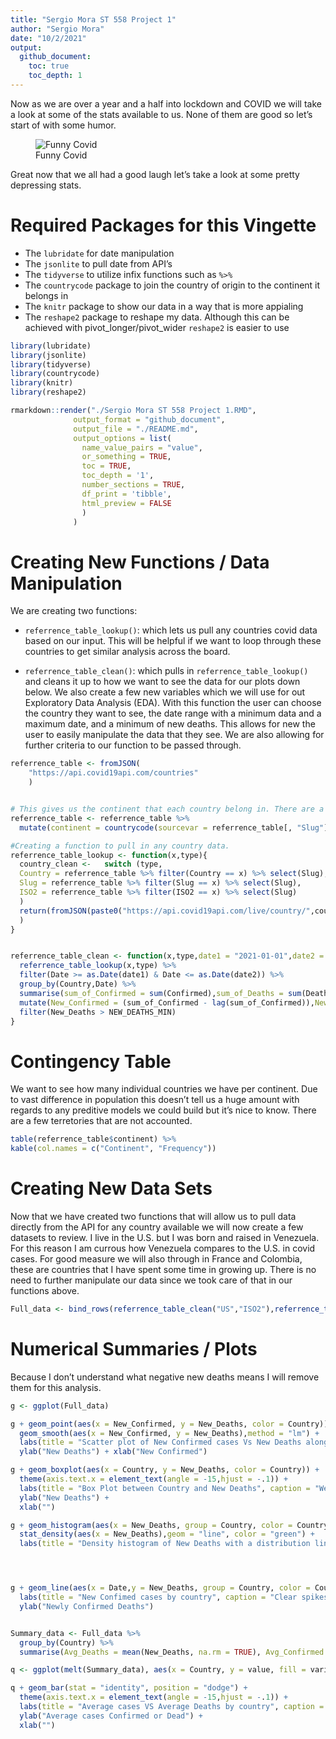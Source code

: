 ```yaml
---
title: "Sergio Mora ST 558 Project 1"
author: "Sergio Mora"
date: "10/2/2021"
output:
  github_document:
    toc: true
    toc_depth: 1
---
```


Now as we are over a year and a half into lockdown and COVID we will take a look at some of the stats available to us. None of them are good so let's start of with some humor.

![Funny Covid](./Funny Covid stats.jpg)

Great now that we all had a good laugh let's take a look at some pretty depressing stats.

# Required Packages for this Vingette

  - The `lubridate` for date manipulation
  - The `jsonlite` to pull date from API's
  - The `tidyverse` to utilize infix functions such as `%>%`
  - The `countrycode` package to join the country of origin to the continent it belongs in
  - The `knitr` package to show our data in a way that is more appialing
  - The `reshape2` package to reshape my data. Although this can be achieved with pivot_longer/pivot_wider `reshape2` is easier to use
```r
library(lubridate)
library(jsonlite)
library(tidyverse)
library(countrycode)
library(knitr)
library(reshape2)
```



```r
rmarkdown::render("./Sergio Mora ST 558 Project 1.RMD", 
              output_format = "github_document", 
              output_file = "./README.md",
              output_options = list(
                name_value_pairs = "value",
                or_something = TRUE,
                toc = TRUE,
                toc_depth = '1',
                number_sections = TRUE,
                df_print = 'tibble',
                html_preview = FALSE
                )
              )
```

# Creating New Functions / Data Manipulation
We are creating two functions:

  - `referrence_table_lookup()`: which lets us pull any countries covid data based on our input. This will be helpful if we want to loop through these countries to get similar analysis across the board.
  
  - `referrence_table_clean()`: which pulls in `referrence_table_lookup()` and cleans it up to how we want to see the data for our plots down below. We also create a few new variables which we will use for out Exploratory Data Analysis (EDA). With this function the user can choose the country they want to see, the date range with a minimum data and a maximum date, and a minimum of new deaths. This allows for new the user to easily manipulate the data that they see. We are also allowing for further criteria to our function to be passed through.

```r
referrence_table <- fromJSON(
    "https://api.covid19api.com/countries"
    )


# This gives us the continent that each country belong in. There are a few exception that this function does not count for, we will not acocunt for these manually since we are not looking at these individually and because my geography skills are awful.
referrence_table <- referrence_table %>% 
  mutate(continent = countrycode(sourcevar = referrence_table[, "Slug"], origin = "country.name", destination = "continent"))

#Creating a function to pull in any country data.
referrence_table_lookup <- function(x,type){
  country_clean <-   switch (type,
  Country = referrence_table %>% filter(Country == x) %>% select(Slug),
  Slug = referrence_table %>% filter(Slug == x) %>% select(Slug),
  ISO2 = referrence_table %>% filter(ISO2 == x) %>% select(Slug)
  )
  return(fromJSON(paste0("https://api.covid19api.com/live/country/",country_clean,"/status/confirmed"))
  )
}


referrence_table_clean <- function(x,type,date1 = "2021-01-01",date2 = "3000-01-01",NEW_DEATHS_MIN = 0,...){
  referrence_table_lookup(x,type) %>% 
  filter(Date >= as.Date(date1) & Date <= as.Date(date2)) %>% 
  group_by(Country,Date) %>% 
  summarise(sum_of_Confirmed = sum(Confirmed),sum_of_Deaths = sum(Deaths),sum_of_Active = sum(Active))  %>% 
  mutate(New_Confirmed = (sum_of_Confirmed - lag(sum_of_Confirmed)),New_Deaths = (sum_of_Deaths - lag(sum_of_Deaths)),New_Active = (sum_of_Active - lag(sum_of_Active)),Date = ymd_hms(Date)) %>%
  filter(New_Deaths > NEW_DEATHS_MIN)
}

```

# Contingency Table
We want to see how many individual countries we have per continent. Due to vast difference in population this doesn't tell us a huge amount with regards to any preditive models we could build but it's nice to know. There are a few terretories that are not accounted.

```r
table(referrence_table$continent) %>% 
kable(col.names = c("Continent", "Frequency"))
```


# Creating New Data Sets
Now that we have created two functions that will allow us to pull data directly from the API for any country available we will now create a few datasets to review. I live in the U.S. but I was born and raised in Venezuela. For this reason I am currous how Venezuela compares to the U.S. in covid cases. For good measure we will also through in France and Colombia, these are countries that I have spent some time in growing up. There is no need to further manipulate our data since we took care of that in our functions above.
```r
Full_data <- bind_rows(referrence_table_clean("US","ISO2"),referrence_table_clean("venezuela","Slug"),referrence_table_clean("France","Country"),referrence_table_clean("Colombia","Country"))
```


# Numerical Summaries / Plots

Because I don't understand what negative new deaths means I will remove them for this analysis.

```r
g <- ggplot(Full_data)

g + geom_point(aes(x = New_Confirmed, y = New_Deaths, color = Country)) + 
  geom_smooth(aes(x = New_Confirmed, y = New_Deaths),method = "lm") + 
  labs(title = "Scatter plot of New Confirmed cases Vs New Deaths along with a linear model.", caption = "There is a clear positive correlation.") +
  ylab("New Deaths") + xlab("New Confirmed")

g + geom_boxplot(aes(x = Country, y = New_Deaths, color = Country)) + 
  theme(axis.text.x = element_text(angle = -15,hjust = -.1)) + 
  labs(title = "Box Plot between Country and New Deaths", caption = "We see a few outliers") + 
  ylab("New Deaths") + 
  xlab("")

g + geom_histogram(aes(x = New_Deaths, group = Country, color = Country, y = ..density..), position = "dodge") + 
  stat_density(aes(x = New_Deaths),geom = "line", color = "green") + 
  labs(title = "Density histogram of New Deaths with a distribution line overlayed", caption = "Clearly Right skewed moth days days we had 'low' number of new deaths") + xlab("New Confirmed")




g + geom_line(aes(x = Date,y = New_Deaths, group = Country, color = Country)) + 
  labs(title = "New Confimed cases by country", caption = "Clear spikes that seem to lign up with our outliers") + 
  ylab("Newly Confirmed Deaths")


Summary_data <- Full_data %>% 
  group_by(Country) %>% 
  summarise(Avg_Deaths = mean(New_Deaths, na.rm = TRUE), Avg_Confirmed = mean(New_Confirmed, na.rm = TRUE))

q <- ggplot(melt(Summary_data), aes(x = Country, y = value, fill = variable, color = variable))

q + geom_bar(stat = "identity", position = "dodge") + 
  theme(axis.text.x = element_text(angle = -15,hjust = -.1)) + 
  labs(title = "Average cases VS Average Deaths by country", caption = "We see only a 'small' percentage of cases are dying on average") + 
  ylab("Average cases Confirmed or Dead") + 
  xlab("")
```

